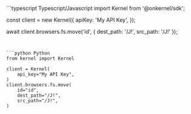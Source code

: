 <CodeGroup>
```typescript Typescript/Javascript
import Kernel from '@onkernel/sdk';

const client = new Kernel({
  apiKey: 'My API Key',
});

await client.browsers.fs.move('id', { dest_path: '/J!', src_path: '/J!' });
```


```python Python
from kernel import Kernel

client = Kernel(
    api_key="My API Key",
)
client.browsers.fs.move(
    id="id",
    dest_path="/J!",
    src_path="/J!",
)
```
</CodeGroup>
